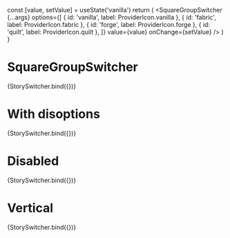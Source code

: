 
<Meta title="Molecules/SquareGroupSwitcher" component={SquareGroupSwitcher} />

  const [value, setValue] = useState('vanilla')
  return (
    <SquareGroupSwitcher
      {...args}
      options={[
        { id: 'vanilla', label: ProviderIcon.vanilla },
        { id: 'fabric', label: ProviderIcon.fabric },
        { id: 'forge', label: ProviderIcon.forge },
        { id: 'quilt', label: ProviderIcon.quilt },
      ]}
      value={value}
      onChange={setValue}
    />
  )
}

# SquareGroupSwitcher
<Canvas>
  <Story name="default">
    {StorySwitcher.bind({})}
  </Story>
</Canvas>

# With disoptions
<Canvas>
  <Story name="disoptions" args={{ disoptions: ['fabric', 'forge'] }}>
    {StorySwitcher.bind({})}
  </Story>
</Canvas>

# Disabled
<Canvas>
  <Story name="disabled" args={{ disabled: true }}>
    {StorySwitcher.bind({})}
  </Story>
</Canvas>

# Vertical
<Canvas>
  <Story name="vertical" args={{ vertical: true }}>
    {StorySwitcher.bind({})}
  </Story>
</Canvas>
